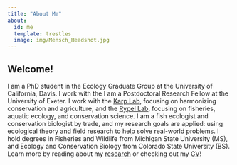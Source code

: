 ```yaml
---
title: "About Me"
about:
  id: me
  template: trestles
  image: img/Mensch_Headshot.jpg
---
```


:::{#me}

## Welcome! 
I am a PhD student in the Ecology Graduate Group at the University of California, Davis. I work with the I am a Postdoctoral Research Fellow at the University of Exeter. I work with the [Karp Lab](https://karp.ucdavis.edu/), focusing on harmonizing conservation and agriculture, and the [Rypel Lab](https://sites.google.com/view/rypel-lab/home), focusing on fisheries, aquatic ecology, and conservation science. I am a fish ecologist and conservation biologist by trade, and my research goals are applied: using ecological theory and field research to help solve real-world problems. I hold degrees in Fisheries and Wildlife from Michigan State University (MS), and Ecology and Conservation Biology from Colorado State University (BS). Learn more by reading about my [research](projects.html) or checking out my [CV](CV.html)!     

:::


